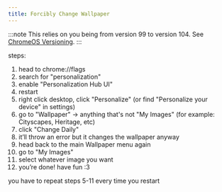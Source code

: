 ```yaml
---
title: Forcibly Change Wallpaper
---
```



:::note
This relies on you being from version 99 to version 104. See [ChromeOS Versioning](/kajigs/crosver).
:::

steps:
1. head to chrome://flags
2. search for "personalization"
3. enable "Personalization Hub UI"
4. restart
5. right click desktop, click "Personalize" (or find "Personalize your device" in settings)
6. go to "Wallpaper" -> anything that's not "My Images" (for example: Cityscapes, Heritage, etc)
7. click "Change Daily"
8. it’ll throw an error but it changes the wallpaper anyway
9. head back to the main Wallpaper menu again
10. go to "My Images"
11. select whatever image you want
12. you’re done! have fun :3

you have to repeat steps 5-11 every time you restart
